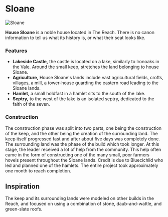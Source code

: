 

# Sloane

<Image src="https://cdn.sanity.io/images/1as7cn02/production/5f8e75407868de2d9d22347620c04b178a8a0bd8-640x640.jpg?w=976&h=350&fit=crop&crop=center&auto=format" alt="Sloane" width={976} height={350}  />

<ProjectDetails
  floatRight
  region="Reach"
  house="House Sloane"
  type="Keep"
  status="Completed"
  warp="/warp sloane"
  projectLead="larshping98"
  dateStarted="September 13, 2014"
  dateCompleted="September 13, 2014"
/>

**House Sloane** is a noble house located in The Reach. There is no canon information to tell us what its history is, or what their seat looks like.

### Features

* **Lakeside Castle,** the castle is located on a lake, similarly to Ironoaks in the Vale. Around the small keep, stretches the land belonging to house Sloane.
* **Agriculture,** House Sloane's lands include vast agricultural fields, crofts, villages, a mill, a tower-house guarding the eastern road leading to the Sloane lands.
* **Hamlet,** a small holdfast in a hamlet sits to the south of the lake.
* **Septry,** to the west of the lake is an isolated septry, dedicated to the faith of the seven.

### Construction

The construction phase was split into two parts, one being the construction of the keep, and the other being the creation of the surrounding land. The keep itself progressed fast and after about five days was completely done. The surrounding land was the phase of the build which took longer. At this stage, the leader received a lot of help from the community. This help often came in the form of constructing one of the many small, poor farmers hovels present throughout the Sloane lands. Credit is due to Bluecichlid who led and planned one of the hamlets. The entire project took approximately one month to reach completion.

## Inspiration

The keep and its surrounding lands were modeled on other builds in the Reach, and focused on using a combination of stone, daub-and-wattle, and green-slate roofs.
